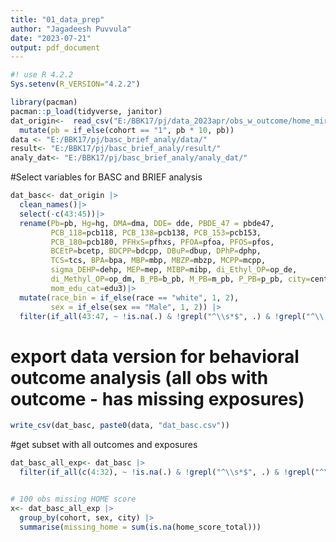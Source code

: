 ```yaml
---
title: "01_data_prep"
author: "Jagadeesh Puvvula"
date: "2023-07-21"
output: pdf_document
---
```


```r
#! use R 4.2.2
Sys.setenv(R_VERSION="4.2.2")

library(pacman)
pacman::p_load(tidyverse, janitor)
dat_origin<-  read_csv("E:/BBK17/pj/data_2023apr/obs_w_outcome/home_mirec_w_out.csv") |>
  mutate(pb = if_else(cohort == "1", pb * 10, pb))
data <- "E:/BBK17/pj/basc_brief_analy/data/"
result<- "E:/BBK17/pj/basc_brief_analy/result/"
analy_dat<- "E:/BBK17/pj/basc_brief_analy/analy_dat/"
```

#Select variables for BASC and BRIEF analysis 
```r
dat_basc<- dat_origin |>
  clean_names()|>
  select(-c(43:45))|>
  rename(Pb=pb, Hg=hg, DMA=dma, DDE= dde, PBDE_47 = pbde47,
         PCB_118=pcb118, PCB_138=pcb138, PCB_153=pcb153,
         PCB_180=pcb180, PFHxS=pfhxs, PFOA=pfoa, PFOS=pfos,
         BCEtP=bcetp, BDCPP=bdcpp, DBuP=dbup, DPhP=dphp,
         TCS=tcs, BPA=bpa, MBP=mbp, MBZP=mbzp, MCPP=mcpp,
         sigma_DEHP=dehp, MEP=mep, MIBP=mibp, di_Ethyl_OP=op_de,
         di_Methyl_OP=op_dm, B_PB=b_pb, M_PB=m_pb, P_PB=p_pb, city=center,
         mom_edu_cat=edu3)|>
  mutate(race_bin = if_else(race == "white", 1, 2),
         sex = if_else(sex == "Male", 1, 2)) |>
  filter(if_all(43:47, ~ !is.na(.) & !grepl("^\\s*$", .) & !grepl("^\\.$", .))) #if_any didnt work here
```

# export data version for behavioral outcome analysis (all obs with outcome - has missing exposures)
```r
write_csv(dat_basc, paste0(data, "dat_basc.csv"))
```

#get subset with all outcomes and exposures
```r
dat_basc_all_exp<- dat_basc |>
  filter(if_all(c(4:32), ~ !is.na(.) & !grepl("^\\s*$", .) & !grepl("^\\.$", .)))


# 100 obs missing HOME score
x<- dat_basc_all_exp |>
  group_by(cohort, sex, city) |>
  summarise(missing_home = sum(is.na(home_score_total)))
```




